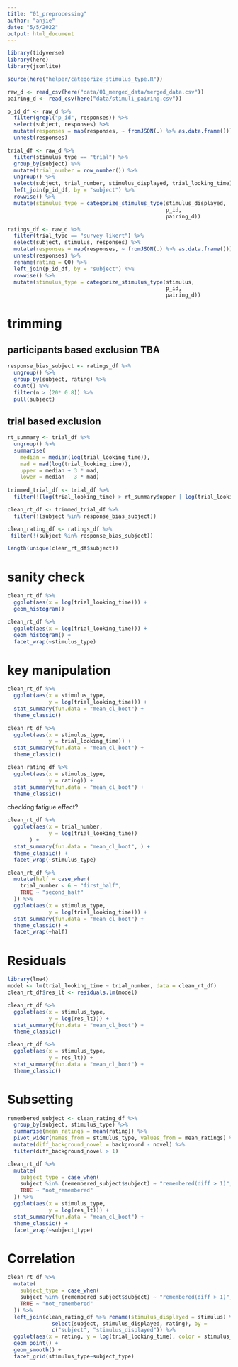 ```yaml
---
title: "01_preprocessing"
author: "anjie"
date: "5/5/2022"
output: html_document
---
```

```r
library(tidyverse)
library(here)
library(jsonlite)

source(here("helper/categorize_stimulus_type.R"))

raw_d <- read_csv(here("data/01_merged_data/merged_data.csv"))
pairing_d <- read_csv(here("data/stimuli_pairing.csv"))
```

```r
p_id_df <- raw_d %>% 
  filter(grepl("p_id", responses)) %>% 
  select(subject, responses) %>% 
  mutate(responses = map(responses, ~ fromJSON(.) %>% as.data.frame())) %>% 
  unnest(responses)

trial_df <- raw_d %>% 
  filter(stimulus_type == "trial") %>% 
  group_by(subject) %>% 
  mutate(trial_number = row_number()) %>% 
  ungroup() %>% 
  select(subject, trial_number, stimulus_displayed, trial_looking_time) %>% 
  left_join(p_id_df, by = "subject") %>% 
  rowwise() %>% 
  mutate(stimulus_type = categorize_stimulus_type(stimulus_displayed, 
                                                  p_id, 
                                                  pairing_d))

ratings_df <- raw_d %>% 
  filter(trial_type == "survey-likert") %>% 
  select(subject, stimulus, responses) %>% 
  mutate(responses = map(responses, ~ fromJSON(.) %>% as.data.frame())) %>% 
  unnest(responses) %>% 
  rename(rating = Q0) %>% 
  left_join(p_id_df, by = "subject") %>% 
  rowwise() %>% 
  mutate(stimulus_type = categorize_stimulus_type(stimulus, 
                                                  p_id, 
                                                  pairing_d))
```



# trimming 
## participants based exclusion TBA
```r
response_bias_subject <- ratings_df %>% 
  ungroup() %>% 
  group_by(subject, rating) %>% 
  count() %>% 
  filter(n > (20* 0.8)) %>% 
  pull(subject)
```


## trial based exclusion 
```r
rt_summary <- trial_df %>% 
  ungroup() %>% 
  summarise(
    median = median(log(trial_looking_time)),
    mad = mad(log(trial_looking_time)), 
    upper = median + 3 * mad, 
    lower = median - 3 * mad)
  
trimmed_trial_df <- trial_df %>% 
  filter(!(log(trial_looking_time) > rt_summary$upper | log(trial_looking_time) < rt_summary$lower))
```


```r
clean_rt_df <- trimmed_trial_df %>% 
  filter(!(subject %in% response_bias_subject))

clean_rating_df <- ratings_df %>% 
 filter(!(subject %in% response_bias_subject))
```

```r
length(unique(clean_rt_df$subject))
```


# sanity check 
```r
clean_rt_df %>% 
  ggplot(aes(x = log(trial_looking_time))) + 
  geom_histogram() 

clean_rt_df %>% 
  ggplot(aes(x = log(trial_looking_time))) + 
  geom_histogram() + 
  facet_wrap(~stimulus_type)
```


# key manipulation

```r
clean_rt_df %>% 
  ggplot(aes(x = stimulus_type, 
             y = log(trial_looking_time))) + 
  stat_summary(fun.data = "mean_cl_boot") +
  theme_classic()

clean_rt_df %>% 
  ggplot(aes(x = stimulus_type, 
             y = trial_looking_time)) + 
  stat_summary(fun.data = "mean_cl_boot") +
  theme_classic()

clean_rating_df %>% 
  ggplot(aes(x = stimulus_type, 
             y = rating)) + 
  stat_summary(fun.data = "mean_cl_boot") +
  theme_classic()

```
checking fatigue effect? 

```r
clean_rt_df %>% 
  ggplot(aes(x = trial_number, 
             y = log(trial_looking_time)) 
       ) + 
  stat_summary(fun.data = "mean_cl_boot", ) +
  theme_classic() + 
  facet_wrap(~stimulus_type)
```
```r
clean_rt_df %>% 
  mutate(half = case_when(
    trial_number < 6 ~ "first_half", 
    TRUE ~ "second_half"
  )) %>% 
  ggplot(aes(x = stimulus_type, 
             y = log(trial_looking_time))) + 
  stat_summary(fun.data = "mean_cl_boot") +
  theme_classic() + 
  facet_wrap(~half)
```

# Residuals

```r
library(lme4)
model <- lm(trial_looking_time ~ trial_number, data = clean_rt_df)
clean_rt_df$res_lt <- residuals.lm(model)

clean_rt_df %>% 
  ggplot(aes(x = stimulus_type, 
             y = log(res_lt))) + 
  stat_summary(fun.data = "mean_cl_boot") +
  theme_classic()

clean_rt_df %>% 
  ggplot(aes(x = stimulus_type, 
             y = res_lt)) + 
  stat_summary(fun.data = "mean_cl_boot") +
  theme_classic()
```

# Subsetting

```r
remembered_subject <- clean_rating_df %>% 
  group_by(subject, stimulus_type) %>% 
  summarise(mean_ratings = mean(rating)) %>% 
  pivot_wider(names_from = stimulus_type, values_from = mean_ratings) %>% 
  mutate(diff_background_novel = background - novel) %>% 
  filter(diff_background_novel > 1)

clean_rt_df %>% 
  mutate(
    subject_type = case_when(
    subject %in% (remembered_subject$subject) ~ "remembered(diff > 1)",
    TRUE ~ "not_remembered"
  )) %>% 
  ggplot(aes(x = stimulus_type, 
             y = log(res_lt))) + 
  stat_summary(fun.data = "mean_cl_boot") +
  theme_classic() + 
  facet_wrap(~subject_type)
```


# Correlation 

```r
clean_rt_df %>% 
  mutate(
    subject_type = case_when(
    subject %in% (remembered_subject$subject) ~ "remembered(diff > 1)",
    TRUE ~ "not_remembered"
  )) %>% 
  left_join(clean_rating_df %>% rename(stimulus_displayed = stimulus) %>% 
              select(subject, stimulus_displayed, rating), by = 
              c("subject", "stimulus_displayed")) %>% 
  ggplot(aes(x = rating, y = log(trial_looking_time), color = stimulus_type)) + 
  geom_point() + 
  geom_smooth() + 
  facet_grid(stimulus_type~subject_type)

```

